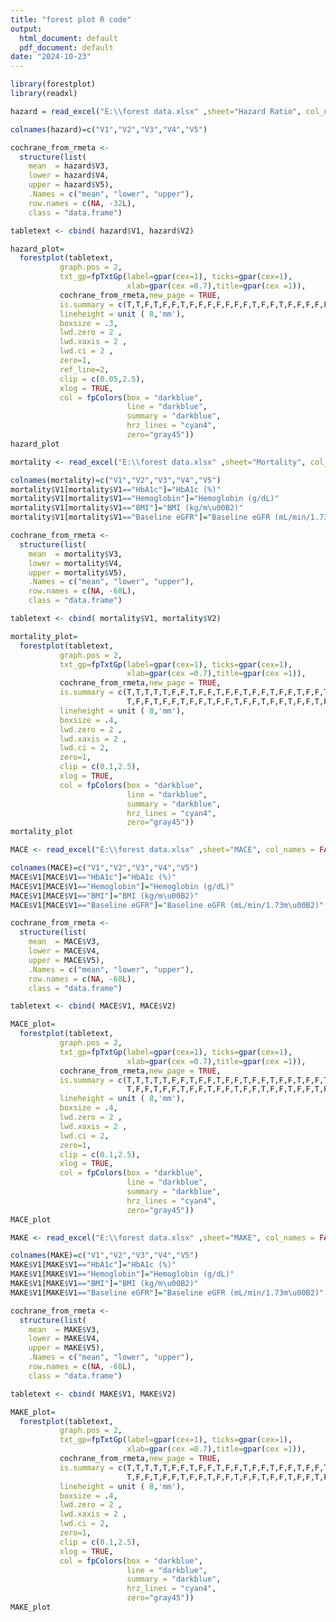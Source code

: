 ```yaml
---
title: "forest plot R code"
output:
  html_document: default
  pdf_document: default
date: "2024-10-23"
---
```


```r
library(forestplot)
library(readxl)
```

```r
hazard = read_excel("E:\\forest data.xlsx" ,sheet="Hazard Ratio", col_names = FALSE )
```

```r
colnames(hazard)=c("V1","V2","V3","V4","V5")

cochrane_from_rmeta <- 
  structure(list(
    mean  = hazard$V3, 
    lower = hazard$V4,
    upper = hazard$V5),
    .Names = c("mean", "lower", "upper"), 
    row.names = c(NA, -32L), 
    class = "data.frame")

tabletext <- cbind( hazard$V1, hazard$V2)
```

```r
hazard_plot=
  forestplot(tabletext, 
           graph.pos = 2,
           txt_gp=fpTxtGp(label=gpar(cex=1), ticks=gpar(cex=1),
                          xlab=gpar(cex =0.7),title=gpar(cex =1)),
           cochrane_from_rmeta,new_page = TRUE,
           is.summary = c(T,T,F,T,F,F,T,F,F,F,F,F,F,F,T,F,F,T,F,F,F,F,F,F,T,F,F,F,T,F,F,F),
           lineheight = unit ( 8,'mm'),
           boxsize = .3, 
           lwd.zero = 2 ,
           lwd.xaxis = 2 ,
           lwd.ci = 2 ,
           zero=1,
           ref_line=2,
           clip = c(0.05,2.5), 
           xlog = TRUE,
           col = fpColors(box = "darkblue",
                          line = "darkblue", 
                          summary = "darkblue", 
                          hrz_lines = "cyan4",
                          zero="gray45")) 
hazard_plot
```

```r
mortality <- read_excel("E:\\forest data.xlsx" ,sheet="Mortality", col_names = FALSE )
```

```r
colnames(mortality)=c("V1","V2","V3","V4","V5")
mortality$V1[mortality$V1=="HbA1c"]="HbA1c (%)"
mortality$V1[mortality$V1=="Hemoglobin"]="Hemoglobin (g/dL)"
mortality$V1[mortality$V1=="BMI"]="BMI (kg/m\u00B2)"
mortality$V1[mortality$V1=="Baseline eGFR"]="Baseline eGFR (mL/min/1.73m\u00B2)"

cochrane_from_rmeta <- 
  structure(list(
    mean  = mortality$V3, 
    lower = mortality$V4,
    upper = mortality$V5),
    .Names = c("mean", "lower", "upper"), 
    row.names = c(NA, -68L), 
    class = "data.frame")

tabletext <- cbind( mortality$V1, mortality$V2)
```

```r
mortality_plot=
  forestplot(tabletext, 
           graph.pos = 2,
           txt_gp=fpTxtGp(label=gpar(cex=1), ticks=gpar(cex=1),
                          xlab=gpar(cex =0.7),title=gpar(cex =1)),
           cochrane_from_rmeta,new_page = TRUE,
           is.summary = c(T,T,T,T,T,F,F,T,F,F,T,F,F,T,F,F,T,F,F,T,F,F,T,F,F,T,F,F,T,F,F,T,F,F,T,F,F,
                          T,F,F,T,F,F,T,F,F,T,F,F,T,F,F,T,F,F,T,F,F,T,F,F,T,F,F,T,F,F,F),
           lineheight = unit ( 8,'mm'),
           boxsize = .4, 
           lwd.zero = 2 ,
           lwd.xaxis = 2 ,
           lwd.ci = 2,
           zero=1,
           clip = c(0.1,2.5), 
           xlog = TRUE,
           col = fpColors(box = "darkblue",
                          line = "darkblue", 
                          summary = "darkblue", 
                          hrz_lines = "cyan4",
                          zero="gray45"))
mortality_plot
```

```r
MACE <- read_excel("E:\\forest data.xlsx" ,sheet="MACE", col_names = FALSE )
```

```r
colnames(MACE)=c("V1","V2","V3","V4","V5")
MACE$V1[MACE$V1=="HbA1c"]="HbA1c (%)"
MACE$V1[MACE$V1=="Hemoglobin"]="Hemoglobin (g/dL)"
MACE$V1[MACE$V1=="BMI"]="BMI (kg/m\u00B2)"
MACE$V1[MACE$V1=="Baseline eGFR"]="Baseline eGFR (mL/min/1.73m\u00B2)"

cochrane_from_rmeta <- 
  structure(list(
    mean  = MACE$V3, 
    lower = MACE$V4,
    upper = MACE$V5),
    .Names = c("mean", "lower", "upper"), 
    row.names = c(NA, -68L), 
    class = "data.frame")

tabletext <- cbind( MACE$V1, MACE$V2)
```

```r
MACE_plot=
  forestplot(tabletext, 
           graph.pos = 2,
           txt_gp=fpTxtGp(label=gpar(cex=1), ticks=gpar(cex=1),
                          xlab=gpar(cex =0.7),title=gpar(cex =1)),
           cochrane_from_rmeta,new_page = TRUE,
           is.summary = c(T,T,T,T,T,F,F,T,F,F,T,F,F,T,F,F,T,F,F,T,F,F,T,F,F,T,F,F,T,F,F,T,F,F,T,F,F,
                          T,F,F,T,F,F,T,F,F,T,F,F,T,F,F,T,F,F,T,F,F,T,F,F,T,F,F,T,F,F,F),
           lineheight = unit ( 8,'mm'),
           boxsize = .4, 
           lwd.zero = 2 ,
           lwd.xaxis = 2 ,
           lwd.ci = 2,
           zero=1,
           clip = c(0.1,2.5), 
           xlog = TRUE,
           col = fpColors(box = "darkblue",
                          line = "darkblue", 
                          summary = "darkblue", 
                          hrz_lines = "cyan4",
                          zero="gray45"))
MACE_plot
```

```r
MAKE <- read_excel("E:\\forest data.xlsx" ,sheet="MAKE", col_names = FALSE )
```

```r
colnames(MAKE)=c("V1","V2","V3","V4","V5")
MAKE$V1[MAKE$V1=="HbA1c"]="HbA1c (%)"
MAKE$V1[MAKE$V1=="Hemoglobin"]="Hemoglobin (g/dL)"
MAKE$V1[MAKE$V1=="BMI"]="BMI (kg/m\u00B2)"
MAKE$V1[MAKE$V1=="Baseline eGFR"]="Baseline eGFR (mL/min/1.73m\u00B2)"

cochrane_from_rmeta <- 
  structure(list(
    mean  = MAKE$V3, 
    lower = MAKE$V4,
    upper = MAKE$V5),
    .Names = c("mean", "lower", "upper"), 
    row.names = c(NA, -68L), 
    class = "data.frame")

tabletext <- cbind( MAKE$V1, MAKE$V2)
```

```r
MAKE_plot=
  forestplot(tabletext, 
           graph.pos = 2,
           txt_gp=fpTxtGp(label=gpar(cex=1), ticks=gpar(cex=1),
                          xlab=gpar(cex =0.7),title=gpar(cex =1)),
           cochrane_from_rmeta,new_page = TRUE,
           is.summary = c(T,T,T,T,T,F,F,T,F,F,T,F,F,T,F,F,T,F,F,T,F,F,T,F,F,T,F,F,T,F,F,T,F,F,T,F,F,
                          T,F,F,T,F,F,T,F,F,T,F,F,T,F,F,T,F,F,T,F,F,T,F,F,T,F,F,T,F,F,F),
           lineheight = unit ( 8,'mm'),
           boxsize = .4, 
           lwd.zero = 2 ,
           lwd.xaxis = 2 ,
           lwd.ci = 2,
           zero=1,
           clip = c(0.1,2.5), 
           xlog = TRUE,
           col = fpColors(box = "darkblue",
                          line = "darkblue", 
                          summary = "darkblue", 
                          hrz_lines = "cyan4",
                          zero="gray45"))
MAKE_plot
```
